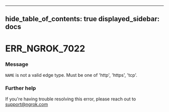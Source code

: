 

---
hide_table_of_contents: true
displayed_sidebar: docs
---


# ERR_NGROK_7022

### Message
`NAME` is not a valid edge type. Must be one of 'http', 'https', 'tcp'.

<ErrorDetails error="err_ngrok_7022" />



### Further help
If you're having trouble resolving this error, please reach out to [support@ngrok.com](mailto:support@ngrok.com?subject=Help%20with%20ERR_NGROK_7022)

